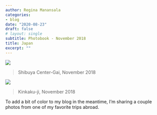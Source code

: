 ```yaml
---
author: Regina Manansala
categories:
- blog
date: "2020-08-23"
draft: false
# layout: single
subtitle: Photobook - November 2018
title: Japan
excerpt: ""
---
```


![](DSC_0729.JPG)

> Shibuya Center-Gai, November 2018

![](DSC_0277.JPG)

> Kinkaku-ji, November 2018

To add a bit of color to my blog in the meantime, I'm sharing a couple photos from one of my favorite trips abroad.
